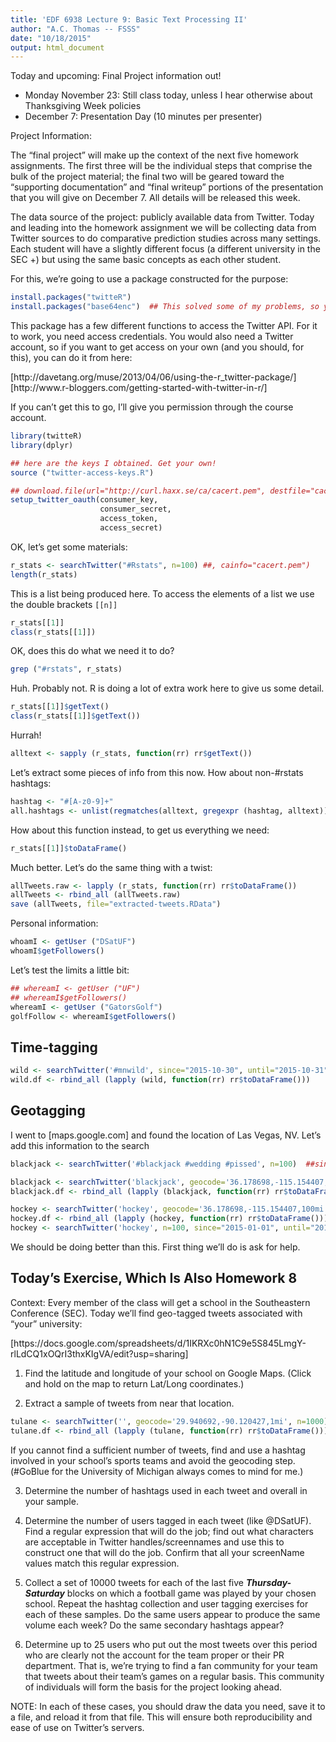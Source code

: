 ```yaml
---
title: 'EDF 6938 Lecture 9: Basic Text Processing II'
author: "A.C. Thomas -- FSSS"
date: "10/18/2015"
output: html_document
---
```


Today and upcoming: Final Project information out!

- Monday November 23: Still class today, unless I hear otherwise about Thanksgiving Week policies
- December 7: Presentation Day (10 minutes per presenter)

Project Information:

The "final project" will make up the context of the next five homework assignments. The first three will be the individual steps that comprise the bulk of the project material; the final two will be geared toward the "supporting documentation" and "final writeup" portions of the presentation that you will give on December 7. All details will be released this week.

The data source of the project: publicly available data from Twitter. Today and leading into the homework assignment we will be collecting data from Twitter sources to do comparative prediction studies across many settings. Each student will have a slightly different focus (a different university in the SEC +) but using the same basic concepts as each other student.

For this, we're going to use a package constructed for the purpose:

```r
install.packages("twitteR")
install.packages("base64enc")  ## This solved some of my problems, so you should install it too.
```

This package has a few different functions to access the Twitter API. For it to work, you need access credentials. You would also need a Twitter account, so if you want to get access on your own (and you should, for this), you can do it from here:

[http://davetang.org/muse/2013/04/06/using-the-r_twitter-package/]
[http://www.r-bloggers.com/getting-started-with-twitter-in-r/]

If you can't get this to go, I'll give you permission through the course account.

```r
library(twitteR)
library(dplyr)

## here are the keys I obtained. Get your own!
source ("twitter-access-keys.R")

## download.file(url="http://curl.haxx.se/ca/cacert.pem", destfile="cacert.pem") -- this was suggested if you are running a Windows machine.
setup_twitter_oauth(consumer_key, 
                    consumer_secret, 
                    access_token, 
                    access_secret)
```

OK, let's get some materials:

```r
r_stats <- searchTwitter("#Rstats", n=100) ##, cainfo="cacert.pem")
length(r_stats)
```

This is a list being produced here. To access the elements of a list we use the double brackets `[[n]]`

```r
r_stats[[1]]
class(r_stats[[1]])
```

OK, does this do what we need it to do?

```r
grep ("#rstats", r_stats)
```

Huh. Probably not. R is doing a lot of extra work here to give us some detail. 

```r
r_stats[[1]]$getText()
class(r_stats[[1]]$getText())
```

Hurrah!

```r
alltext <- sapply (r_stats, function(rr) rr$getText())
```

Let's extract some pieces of info from this now. How about non-#rstats hashtags:

```r
hashtag <- "#[A-z0-9]+"
all.hashtags <- unlist(regmatches(alltext, gregexpr (hashtag, alltext)))
```

How about this function instead, to get us everything we need:

```r
r_stats[[1]]$toDataFrame()
```

Much better. Let's do the same thing with a twist:

```r
allTweets.raw <- lapply (r_stats, function(rr) rr$toDataFrame())
allTweets <- rbind_all (allTweets.raw)
save (allTweets, file="extracted-tweets.RData")
```

Personal information:

```r
whoamI <- getUser ("DSatUF")
whoamI$getFollowers()
```

Let's test the limits a little bit:

```r
## whereamI <- getUser ("UF")
## whereamI$getFollowers()
whereamI <- getUser ("GatorsGolf")
golfFollow <- whereamI$getFollowers()
```

## Time-tagging

```r
wild <- searchTwitter('#mnwild', since="2015-10-30", until="2015-10-31", n=100)  ##
wild.df <- rbind_all (lapply (wild, function(rr) rr$toDataFrame()))
```

## Geotagging

I went to [maps.google.com] and found the location of Las Vegas, NV. Let's add this information to the search

```r
blackjack <- searchTwitter('#blackjack #wedding #pissed', n=100)  ##since="2015-01-01", until="2015-06-30", 

blackjack <- searchTwitter('blackjack', geocode='36.178698,-115.154407,10mi', n=100)  ##since="2015-01-01", until="2015-06-30", 
blackjack.df <- rbind_all (lapply (blackjack, function(rr) rr$toDataFrame()))

hockey <- searchTwitter('hockey', geocode='36.178698,-115.154407,100mi', n=100)  ##since="2015-01-01", until="2015-06-30", 
hockey.df <- rbind_all (lapply (hockey, function(rr) rr$toDataFrame()))
hockey <- searchTwitter('hockey', n=100, since="2015-01-01", until="2015-06-30")
```

We should be doing better than this. First thing we'll do is ask for help.

## Today's Exercise, Which Is Also Homework 8

Context: Every member of the class will get a school in the Southeastern Conference (SEC). Today we'll find geo-tagged tweets associated with "your" university:

[https://docs.google.com/spreadsheets/d/1IKRXc0hN1C9e5S845LmgY-rlLdCQ1xOQrI3thxKIgVA/edit?usp=sharing]

1) Find the latitude and longitude of your school on Google Maps. (Click and hold on the map to return Lat/Long coordinates.)

2) Extract a sample of tweets from near that location.

```r
tulane <- searchTwitter('', geocode='29.940692,-90.120427,1mi', n=1000)  ##since="2015-01-01", until="2015-06-30", 
tulane.df <- rbind_all (lapply (tulane, function(rr) rr$toDataFrame()))
```

If you cannot find a sufficient number of tweets, find and use a hashtag involved in your school's sports teams and avoid the geocoding step. (#GoBlue for the University of Michigan always comes to mind for me.)

3) Determine the number of hashtags used in each tweet and overall in your sample.

4) Determine the number of users tagged in each tweet (like @DSatUF). Find a regular expression that will do the job; find out what characters are acceptable in Twitter handles/screennames and use this to construct one that will do the job. Confirm that all your screenName values match this regular expression.

5) Collect a set of 10000 tweets for each of the last five ***Thursday-Saturday*** blocks on which a football game was played by your chosen school. Repeat the hashtag collection and user tagging exercises for each of these samples. Do the same users appear to produce the same volume each week? Do the same secondary hashtags appear?

6) Determine up to 25 users who put out the most tweets over this period who are clearly not the account for the team proper or their PR department. That is, we're trying to find a fan community for your team that tweets about their team's games on a regular basis. This community of individuals will form the basis for the project looking ahead.

NOTE: In each of these cases, you should draw the data you need, save it to a file, and reload it from that file. This will ensure both reproducibility and ease of use on Twitter's servers.


